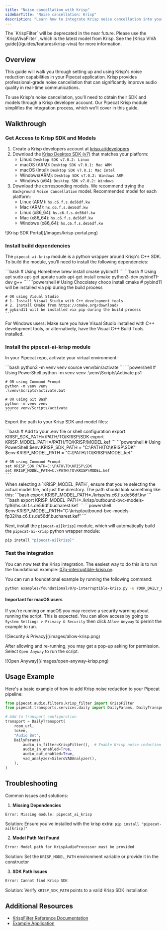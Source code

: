```yaml
---
title: "Noise cancellation with Krisp"
sidebarTitle: "Noise cancellation: Krisp"
description: "Learn how to integrate Krisp noise cancellation into your Pipecat application"
---
```


<Warning>
  The `KrispFilter` will be deprecated in the near future. Please use the
  `KrispVivaFilter`, which is the latest model from Krisp. See the [Krisp VIVA
  guide](/guides/features/krisp-viva) for more information.
</Warning>

## Overview

This guide will walk you through setting up and using Krisp's noise reduction capabilities in your Pipecat application. Krisp provides professional-grade noise cancellation that can significantly improve audio quality in real-time communications.

To use Krisp's noise cancellation, you'll need to obtain their SDK and models through a Krisp developer account. Our Pipecat Krisp module simplifies the integration process, which we'll cover in this guide.

## Walkthrough

### Get Access to Krisp SDK and Models

1. Create a Krisp developers account at [krisp.ai/developers](https://krisp.ai/developers)
2. Download the [Krisp Desktop SDK (v7)](https://sdk.krisp.ai/sdk/desktop) that matches your platform:
   - Linux: `Desktop SDK v7.0.2: Linux`
   - macOS (ARM): `Desktop SDK v7.0.1: Mac ARM`
   - macOS (Intel): `Desktop SDK v7.0.1: Mac Intel`
   - Windows(ARM): `Desktop SDK v7.0.2: Windows ARM`
   - Windows (x64): `Desktop SDK v7.0.2: Windows`
3. Download the corresponding models. We recommend trying the `Background Voice Cancellation` model. Recommended model for each platform:
   - Linux (ARM): `hs.c6.f.s.de56df.kw`
   - Mac (ARM): `hs.c6.f.s.de56df.kw`
   - Linux (x86_64): `hs.c6.f.s.de56df.kw`
   - Mac (x86_64): `hs.c6.f.s.de56df.kw`
   - Windows (x86_64): `hs.c6.f.s.de56df.kw`

<Frame>![Krisp SDK Portal](/images/krisp-portal.png)</Frame>

### Install build dependencies

The `pipecat-ai-krisp` module is a python wrapper around Krisp's C++ SDK. To build the module, you'll need to install the following dependencies:

<Tabs>
  <Tab title="macOS">
    ```bash
    # Using Homebrew
    brew install cmake pybind11
    ```
  </Tab>
  <Tab title="Ubuntu/Debian">
    ```bash
    # Using apt
    sudo apt-get update
    sudo apt-get install cmake python3-dev pybind11-dev g++
    ```
  </Tab>
  <Tab title="Windows">
    ```powershell
    # Using Chocolatey
    choco install cmake
    # pybind11 will be installed via pip during the build process

    # OR using Visual Studio
    # 1. Install Visual Studio with C++ development tools
    # 2. Install CMake from https://cmake.org/download/
    # pybind11 will be installed via pip during the build process
    ```

  </Tab>
</Tabs>

<Note>
  For Windows users: Make sure you have Visual Studio installed with C++
  development tools, or alternatively, have the Visual C++ Build Tools
  installed.
</Note>

### Install the pipecat-ai-krisp module

In your Pipecat repo, activate your virtual environment:

<Tabs>
  <Tab title="macOS/Linux">
    ```bash
    python3 -m venv venv
    source venv/bin/activate
    ```
  </Tab>
  <Tab title="Windows">
    ```powershell
    # Using PowerShell
    python -m venv venv
    .\venv\Scripts\Activate.ps1

    # OR using Command Prompt
    python -m venv venv
    .\venv\Scripts\activate.bat

    # OR using Git Bash
    python -m venv venv
    source venv/Scripts/activate
    ```

  </Tab>
</Tabs>

Export the path to your Krisp SDK and model files:

<Tabs>
  <Tab title="macOS/Linux">
    ```bash
    # Add to your .env file or shell configuration
    export KRISP_SDK_PATH=/PATH/TO/KRISP/SDK
    export KRISP_MODEL_PATH=/PATH/TO/KRISP/MODEL.kef
    ```
  </Tab>
  <Tab title="Windows">
    ```powershell
    # Using PowerShell
    $env:KRISP_SDK_PATH = "C:\PATH\TO\KRISP\SDK"
    $env:KRISP_MODEL_PATH = "C:\PATH\TO\KRISP\MODEL.kef"

    # OR using Command Prompt
    set KRISP_SDK_PATH=C:\PATH\TO\KRISP\SDK
    set KRISP_MODEL_PATH=C:\PATH\TO\KRISP\MODEL.kef
    ```

  </Tab>
</Tabs>

<Tip>
  When selecting a `KRISP_MODEL_PATH`, ensure that you're selecting the actual
  model file, not just the directory. The path should look something like this:
  <Tabs>
    <Tab title="ARM Linux">
      ```bash
      export KRISP_MODEL_PATH=./krisp/hs.c6.f.s.de56df.kw
      ```
    </Tab>
    <Tab title="Mac ARM">
      ```bash export
      KRISP_MODEL_PATH=./krisp/outbound-bvc-models-fp16/hs.c6.f.s.de56df.bucharest.kef
      ```
    </Tab>
    <Tab title="Windows">
      ```powershell
      $env:KRISP_MODEL_PATH="C:\krisp\outbound-bvc-models-fp32\hs.c6.f.s.de56df.bucharest.kef"
      ```
    </Tab>

  </Tabs>
</Tip>

Next, install the `pipecat-ai[krisp]` module, which will automatically build the `pipecat-ai-krisp` python wrapper module:

```bash
pip install "pipecat-ai[krisp]"
```

### Test the integration

You can now test the Krisp integration. The easiest way to do this is to run the foundational example: [07p-interruptible-krisp.py](https://github.com/pipecat-ai/pipecat/blob/main/examples/foundational/07p-interruptible-krisp.py).

<Tip>
You can run a foundational example by running the following command:

```bash
python examples/foundational/07p-interruptible-krisp.py -u YOUR_DAILY_ROOM_URL
```

</Tip>

#### Important for macOS users

If you're running on macOS you may receive a security warning about running the script. This is expected. You can allow access by going to `System Settings > Privacy & Security` then click `Allow Anyway` to permit the example to run.

<Frame>![Security & Privacy](/images/allow-krisp.png)</Frame>

After allowing and re-running, you may get a pop-up asking for permission. Select `Open Anyway` to run the script.

<Frame>![Open Anyway](/images/open-anyway-krisp.png)</Frame>

## Usage Example

Here's a basic example of how to add Krisp noise reduction to your Pipecat pipeline:

```python
from pipecat.audio.filters.krisp_filter import KrispFilter
from pipecat.transports.services.daily import DailyParams, DailyTransport

# Add to transport configuration
transport = DailyTransport(
    room_url,
    token,
    "Audio Bot",
    DailyParams(
        audio_in_filter=KrispFilter(),  # Enable Krisp noise reduction
        audio_in_enabled=True,
        audio_out_enabled=True,
        vad_analyzer=SileroVADAnalyzer(),
    ),
)
```

## Troubleshooting

Common issues and solutions:

1. **Missing Dependencies**

```bash
Error: Missing module: pipecat_ai_krisp
```

Solution: Ensure you've installed with the krisp extra: `pip install "pipecat-ai[krisp]"`

2. **Model Path Not Found**

```bash
Error: Model path for KrispAudioProcessor must be provided
```

Solution: Set the `KRISP_MODEL_PATH` environment variable or provide it in the constructor

3. **SDK Path Issues**

```bash
Error: Cannot find Krisp SDK
```

Solution: Verify `KRISP_SDK_PATH` points to a valid Krisp SDK installation

## Additional Resources

- [KrispFilter Reference Documentation](/server/utilities/audio/krisp-filter)
- [Example Application](https://github.com/pipecat-ai/pipecat/blob/main/examples/foundational/07p-interruptible-krisp.py)
